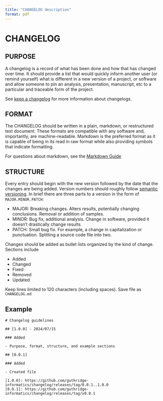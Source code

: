 ```yaml
---
title: "CHANGELOG description"
format: pdf
---
```


# CHANGELOG

## PURPOSE

A changelog is a record of what has been done and how that has changed over time. It should provide a list that would
quickly inform another user (or remind yourself) what is different in a new version of a project, or software and allow
someone to pin an analysis, presentation, manuscript, etc to a particular and traceable form of the project.

See [keep a changelog](https://keepachangelog.com/en/1.1.0/) for more information about changelogs.

## FORMAT

The CHANGELOG should be written in a plain, markdown, or restructured text document. These formats are compatible 
with any software and, importantly, are machine-readable. Markdown is the preferred format as it is capable of being
in its read in raw format while also providing symbols that indicate formatting.

For questions about markdown, see the [Markdown Guide](https://www.markdownguide.org/)

## STRUCTURE

Every entry should begin with the new version followed by the date that the changes are being added. Version numbers
should roughly follow [semantic versioning](https://semver.org/). In brief there are three parts to a version in the 
form of `MAJOR.MINOR.PATCH`:

* MAJOR: Breaking changes. Alters results, potentially changing conclusions. Removal or addition of samples. 
* MINOR: Bug fix, additional analysis. Change in software, provided it doesn't drastically change results
* PATCH: Small bug fix. For example, a change in capitalization or punctuation. Splitting a source code file into two.

Changes should be added as bullet lists organized by the kind of change. Sections include

- Added
- Changed
- Fixed
- Removed
- Updated

Keep lines limited to 120 characters (including spaces). Save file as `CHANGELOG.md`

## Example

```
# Changelog guidelines

## [1.0.0] - 2024/07/15

### Added

- Purpose, format, structure, and example sections

## [0.0.1]

### Added

- Created file

[1.0.0]: https://github.com/guthridge-informatics/changelog/releases/tag/0.0.1..1.0.0
[0.0.1]: https://github.com/guthridge-informatics/changelog/releases/tag/v0.0.1
```